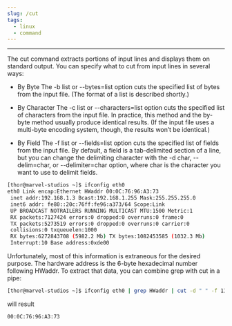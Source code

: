 ```yaml
---
slug: /cut
tags: 
  - linux
  - command
---
```


---
The cut command extracts portions of input lines and displays them on standard output. You can specify what to cut from input lines in several ways:

 - By Byte The -b list or --bytes=list option cuts the specified list of bytes from the input file. (The format of a list is described shortly.)

 - By Character The -c list or --characters=list option cuts the specified list of characters from the input file. In practice, this method and the by-byte method usually produce identical results. (If the input file uses a multi-byte encoding system, though, the results won’t be identical.)

 - By Field The -f list or --fields=list option cuts the specified list of fields from the input file. By default, a field is a tab-delimited section of a line, but you can change the delimiting character with the -d char, --delim=char, or --delimiter=char option, where char is the character you want to use to delimit fields. 

```bash
[thor@marvel-studios ~]$ ifconfig eth0
eth0 Link encap:Ethernet HWaddr 00:0C:76:96:A3:73
 inet addr:192.168.1.3 Bcast:192.168.1.255 Mask:255.255.255.0
 inet6 addr: fe80::20c:76ff:fe96:a373/64 Scope:Link
 UP BROADCAST NOTRAILERS RUNNING MULTICAST MTU:1500 Metric:1
 RX packets:7127424 errors:0 dropped:0 overruns:0 frame:0
 TX packets:5273519 errors:0 dropped:0 overruns:0 carrier:0
 collisions:0 txqueuelen:1000
 RX bytes:6272843708 (5982.2 Mb) TX bytes:1082453585 (1032.3 Mb)
 Interrupt:10 Base address:0xde00
``` 
Unfortunately, most of this information is extraneous for the desired purpose. The hardware address is the 6-byte hexadecimal number following HWaddr. To extract that data, you can combine grep with cut in a pipe:

```bash
[thor@marvel-studios ~]$ ifconfig eth0 | grep HWaddr | cut -d " " -f 11
```

will result 

```bash
00:0C:76:96:A3:73
```